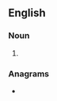 ==English==

===Noun===
{{head|en|noun form}}

# {{plural of|en|riveter}}

===Anagrams===
* {{anagrams|en|a=eeirrstv|rerivets|restrive|reverist|riverets}}